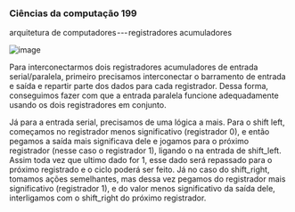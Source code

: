 




### Ciências da computação 199

arquitetura de computadores --- registradores acumuladores

![image](https://cdn-images-1.medium.com/max/800/1*mWJlGclbOQKzier_6L0vNQ.png)

Para interconectarmos dois registradores acumuladores de entrada
serial/paralela, primeiro precisamos interconectar o barramento de
entrada e saída e repartir parte dos dados para cada registrador. Dessa
forma, conseguimos fazer com que a entrada paralela funcione
adequadamente usando os dois registradores em conjunto.

Já para a entrada serial, precisamos de uma lógica a mais. Para o shift
left, começamos no registrador menos significativo (registrador 0), e
então pegamos a saída mais significava dele e jogamos para o próximo
registrador (nesse caso o registrador 1), ligando o na entrada de
shift_left. Assim toda vez que ultimo dado for 1, esse dado será
repassado para o próximo registrado e o ciclo poderá ser feito. Já no
caso do shift_right, tomamos ações semelhantes, mas dessa vez pegamos do
registrador mais significativo (registrador 1), e do valor menos
significativo da saída dele, interligamos com o shift_right do próximo
registrador.


